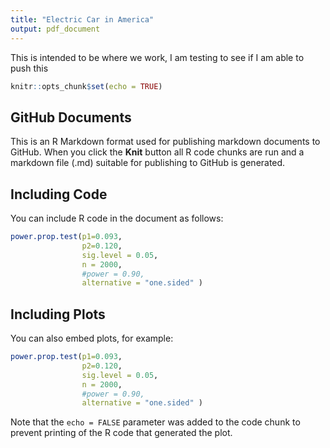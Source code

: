 ```yaml
---
title: "Electric Car in America"
output: pdf_document
---
```


This is intended to be where we work, I am testing to see if I am able to push this
```r
knitr::opts_chunk$set(echo = TRUE)
```

## GitHub Documents

This is an R Markdown format used for publishing markdown documents to GitHub. When you click the **Knit** button all R code chunks are run and a markdown file (.md) suitable for publishing to GitHub is generated.

## Including Code

You can include R code in the document as follows:

```r
power.prop.test(p1=0.093,
                p2=0.120,
                sig.level = 0.05,
                n = 2000,
                #power = 0.90,
                alternative = "one.sided" )
```

## Including Plots

You can also embed plots, for example:

```r
power.prop.test(p1=0.093,
                p2=0.120,
                sig.level = 0.05,
                n = 2000,
                #power = 0.90,
                alternative = "one.sided" )
```

Note that the `echo = FALSE` parameter was added to the code chunk to prevent printing of the R code that generated the plot.
